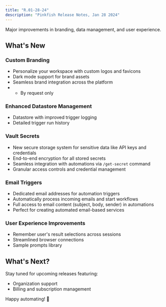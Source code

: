 ```yaml
---
title: "R.01-28-24"
description: "Pinkfish Release Notes, Jan 28 2024"
---
```


Major improvements in branding, data management, and user experience.

## What's New

### Custom Branding
- Personalize your workspace with custom logos and favicons
- Dark mode support for brand assets
- Seamless brand integration across the platform
- * By request only

### Enhanced Datastore Management
- Datastore with improved trigger logging
- Detailed trigger run history

### Vault Secrets
- New secure storage system for sensitive data like API keys and credentials
- End-to-end encryption for all stored secrets
- Seamless integration with automations via `/get-secret` command
- Granular access controls and credential management

### Email Triggers
- Dedicated email addresses for automation triggers
- Automatically process incoming emails and start workflows
- Full access to email content (subject, body, sender) in automations
- Perfect for creating automated email-based services

### User Experience Improvements
- Remember user's result selections across sessions
- Streamlined browser connections
- Sample prompts library

## What's Next?

Stay tuned for upcoming releases featuring:
- Organization support
- Billing and subscription management

Happy automating! 🚀 
